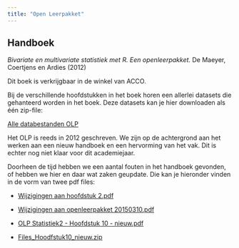 ```yaml
---
title: "Open Leerpakket"
---
```



::: {.callout-tip icon=false}
## <i class="fa-solid fa-book"></i> Handboek

*Bivariate en multivariate statistiek met R. Een openleerpakket.* De Maeyer, Coertjens en Ardies (2012)

Dit boek is verkrijgbaar in de winkel van ACCO.

Bij de verschillende hoofdstukken in het boek horen een allerlei datasets die gehanteerd worden in het boek. Deze datasets kan je hier downloaden als één zip-file:

[<i class="fa-solid fa-file-zip"></i> Alle databestanden OLP](/OLP/Files.zip)

:::

Het OLP is reeds in 2012 geschreven. We zijn op de achtergrond aan het werken aan een nieuw handboek en een hervorming van het vak. Dit is echter nog niet klaar voor dit academiejaar. 

Doorheen de tijd hebben we een aantal fouten in het handboek gevonden, of hebben we hier en daar wat zaken geupdate. Die kan je hieronder vinden in de vorm van twee pdf files:

- [<i class="fa-solid fa-file-pdf"></i> Wijzigingen aan hoofdstuk 2.pdf](/OLP/Wijzigingen aan hoofdstuk 2.pdf)

- [ <i class="fa-solid fa-file-pdf"></i>Wijzigingen aan openleerpakket 20150310.pdf](/OLP/Wijzigingen aan openleerpakket 20150310.pdf)

- [<i class="fa-solid fa-file-pdf"></i> OLP Statistiek2 - Hoofdstuk 10 - nieuw.pdf](/OLP/OLP Statistiek2 - Hoofdstuk 10 - nieuw.pdf)

- [<i class="fa-solid fa-file-zip"></i> Files_Hoodfstuk10_nieuw.zip](/OLP/Files_Hoodfstuk10_nieuw.zip)
